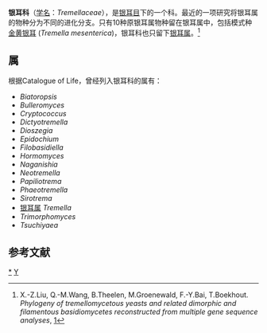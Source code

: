 {{Automatic Taxobox
| taxon = Tremellaceae
| authority = Fr.
| image = Tremella aurantia 040201B.jpg
| image_caption = 黄木耳Tremella aurantia生长在其寄主毛韧革菌上的凝胶状子实体
| type genus = 银耳属<br>'''Tremella'''
| type genus authority = Pers.
}}

'''银耳科'''（[[学名|学名]]：''Tremellaceae''），是[[银耳目|银耳目]]下的一个科。最近的一项研究将银耳属的物种分为不同的进化分支。只有10种原银耳属物种留在银耳属中，包括模式种[[金黄银耳|金黄银耳]] (''Tremella mesenterica'')，银耳科也只留下[[银耳属|银耳属]]。<ref>X.-Z.Liu, Q.-M.Wang, B.Theelen, M.Groenewald, F.-Y.Bai, T.Boekhout. ''Phylogeny of tremellomycetous yeasts and related dimorphic and filamentous basidiomycetes reconstructed from multiple gene sequence analyses'', [https://www.sciencedirect.com/science/article/pii/S0166061615000135]</ref>

==属==
根据Catalogue of Life，曾经列入银耳科的属有： 
* ''Biatoropsis''
* ''Bulleromyces''
* ''Cryptococcus''
* ''Dictyotremella''
* ''Dioszegia''
* ''Epidochium''
* ''Filobasidiella''
* ''Hormomyces''
* ''Naganishia''
* ''Neotremella''
* ''Papiliotrema''
* ''Phaeotremella''
* ''Sirotrema''
* [[银耳属|银耳属]] ''Tremella''
* ''Trimorphomyces''
* ''Tsuchiyaea''
==参考文献==
{{reflist}}
{{taxonbar}}
[[Category:_银耳科|*]]
[[Category:_银耳目|Y]]